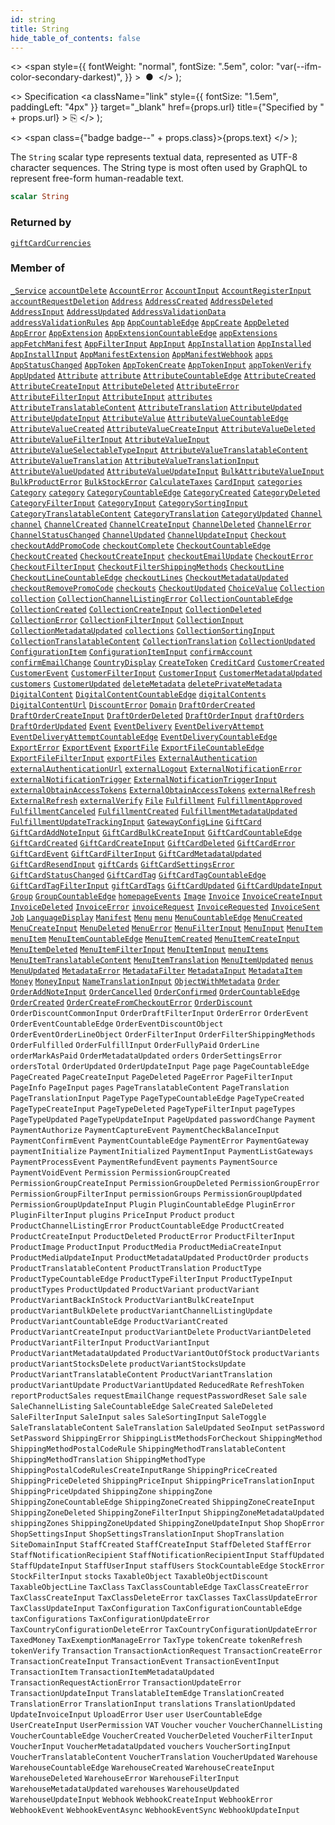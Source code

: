 ```yaml
---
id: string
title: String
hide_table_of_contents: false
---
```


  <>
    <span
      style={{
        fontWeight: "normal",
        fontSize: ".5em",
        color: "var(--ifm-color-secondary-darkest)",
      }}
    >
      &nbsp;●&nbsp;
    </span>
  </>
);

  <>
    Specification
    <a
      className="link"
      style={{ fontSize: "1.5em", paddingLeft: "4px" }}
      target="\_blank"
      href={props.url}
      title={"Specified by " + props.url}
    >
      ⎘
    </a>
  </>
);

  <>
    <span class={"badge badge--" + props.class}>{props.text}</span>
  </>
);

The `String` scalar type represents textual data, represented as UTF-8 character sequences. The String type is most often used by GraphQL to represent free-form human-readable text.

```graphql
scalar String
```

### Returned by

[`giftCardCurrencies`](../../../developer/api-reference/queries/gift-card-currencies) <Badge class="secondary" text="query"/>

### Member of

[`_Service`](../../../developer/api-reference/objects/service) <Badge class="secondary" text="object"/><Bullet />[`accountDelete`](../../../developer/api-reference/mutations/account-delete) <Badge class="secondary" text="mutation"/><Bullet />[`AccountError`](../../../developer/api-reference/objects/account-error) <Badge class="secondary" text="object"/><Bullet />[`AccountInput`](../../../developer/api-reference/inputs/account-input) <Badge class="secondary" text="input"/><Bullet />[`AccountRegisterInput`](../../../developer/api-reference/inputs/account-register-input) <Badge class="secondary" text="input"/><Bullet />[`accountRequestDeletion`](../../../developer/api-reference/mutations/account-request-deletion) <Badge class="secondary" text="mutation"/><Bullet />[`Address`](../../../developer/api-reference/objects/address) <Badge class="secondary" text="object"/><Bullet />[`AddressCreated`](../../../developer/api-reference/objects/address-created) <Badge class="secondary" text="object"/><Bullet />[`AddressDeleted`](../../../developer/api-reference/objects/address-deleted) <Badge class="secondary" text="object"/><Bullet />[`AddressInput`](../../../developer/api-reference/inputs/address-input) <Badge class="secondary" text="input"/><Bullet />[`AddressUpdated`](../../../developer/api-reference/objects/address-updated) <Badge class="secondary" text="object"/><Bullet />[`AddressValidationData`](../../../developer/api-reference/objects/address-validation-data) <Badge class="secondary" text="object"/><Bullet />[`addressValidationRules`](../../../developer/api-reference/queries/address-validation-rules) <Badge class="secondary" text="query"/><Bullet />[`App`](../../../developer/api-reference/objects/app) <Badge class="secondary" text="object"/><Bullet />[`AppCountableEdge`](../../../developer/api-reference/objects/app-countable-edge) <Badge class="secondary" text="object"/><Bullet />[`AppCreate`](../../../developer/api-reference/objects/app-create) <Badge class="secondary" text="object"/><Bullet />[`AppDeleted`](../../../developer/api-reference/objects/app-deleted) <Badge class="secondary" text="object"/><Bullet />[`AppError`](../../../developer/api-reference/objects/app-error) <Badge class="secondary" text="object"/><Bullet />[`AppExtension`](../../../developer/api-reference/objects/app-extension) <Badge class="secondary" text="object"/><Bullet />[`AppExtensionCountableEdge`](../../../developer/api-reference/objects/app-extension-countable-edge) <Badge class="secondary" text="object"/><Bullet />[`appExtensions`](../../../developer/api-reference/queries/app-extensions) <Badge class="secondary" text="query"/><Bullet />[`appFetchManifest`](../../../developer/api-reference/mutations/app-fetch-manifest) <Badge class="secondary" text="mutation"/><Bullet />[`AppFilterInput`](../../../developer/api-reference/inputs/app-filter-input) <Badge class="secondary" text="input"/><Bullet />[`AppInput`](../../../developer/api-reference/inputs/app-input) <Badge class="secondary" text="input"/><Bullet />[`AppInstallation`](../../../developer/api-reference/objects/app-installation) <Badge class="secondary" text="object"/><Bullet />[`AppInstalled`](../../../developer/api-reference/objects/app-installed) <Badge class="secondary" text="object"/><Bullet />[`AppInstallInput`](../../../developer/api-reference/inputs/app-install-input) <Badge class="secondary" text="input"/><Bullet />[`AppManifestExtension`](../../../developer/api-reference/objects/app-manifest-extension) <Badge class="secondary" text="object"/><Bullet />[`AppManifestWebhook`](../../../developer/api-reference/objects/app-manifest-webhook) <Badge class="secondary" text="object"/><Bullet />[`apps`](../../../developer/api-reference/queries/apps) <Badge class="secondary" text="query"/><Bullet />[`AppStatusChanged`](../../../developer/api-reference/objects/app-status-changed) <Badge class="secondary" text="object"/><Bullet />[`AppToken`](../../../developer/api-reference/objects/app-token) <Badge class="secondary" text="object"/><Bullet />[`AppTokenCreate`](../../../developer/api-reference/objects/app-token-create) <Badge class="secondary" text="object"/><Bullet />[`AppTokenInput`](../../../developer/api-reference/inputs/app-token-input) <Badge class="secondary" text="input"/><Bullet />[`appTokenVerify`](../../../developer/api-reference/mutations/app-token-verify) <Badge class="secondary" text="mutation"/><Bullet />[`AppUpdated`](../../../developer/api-reference/objects/app-updated) <Badge class="secondary" text="object"/><Bullet />[`Attribute`](../../../developer/api-reference/objects/attribute) <Badge class="secondary" text="object"/><Bullet />[`attribute`](../../../developer/api-reference/queries/attribute) <Badge class="secondary" text="query"/><Bullet />[`AttributeCountableEdge`](../../../developer/api-reference/objects/attribute-countable-edge) <Badge class="secondary" text="object"/><Bullet />[`AttributeCreated`](../../../developer/api-reference/objects/attribute-created) <Badge class="secondary" text="object"/><Bullet />[`AttributeCreateInput`](../../../developer/api-reference/inputs/attribute-create-input) <Badge class="secondary" text="input"/><Bullet />[`AttributeDeleted`](../../../developer/api-reference/objects/attribute-deleted) <Badge class="secondary" text="object"/><Bullet />[`AttributeError`](../../../developer/api-reference/objects/attribute-error) <Badge class="secondary" text="object"/><Bullet />[`AttributeFilterInput`](../../../developer/api-reference/inputs/attribute-filter-input) <Badge class="secondary" text="input"/><Bullet />[`AttributeInput`](../../../developer/api-reference/inputs/attribute-input) <Badge class="secondary" text="input"/><Bullet />[`attributes`](../../../developer/api-reference/queries/attributes) <Badge class="secondary" text="query"/><Bullet />[`AttributeTranslatableContent`](../../../developer/api-reference/objects/attribute-translatable-content) <Badge class="secondary" text="object"/><Bullet />[`AttributeTranslation`](../../../developer/api-reference/objects/attribute-translation) <Badge class="secondary" text="object"/><Bullet />[`AttributeUpdated`](../../../developer/api-reference/objects/attribute-updated) <Badge class="secondary" text="object"/><Bullet />[`AttributeUpdateInput`](../../../developer/api-reference/inputs/attribute-update-input) <Badge class="secondary" text="input"/><Bullet />[`AttributeValue`](../../../developer/api-reference/objects/attribute-value) <Badge class="secondary" text="object"/><Bullet />[`AttributeValueCountableEdge`](../../../developer/api-reference/objects/attribute-value-countable-edge) <Badge class="secondary" text="object"/><Bullet />[`AttributeValueCreated`](../../../developer/api-reference/objects/attribute-value-created) <Badge class="secondary" text="object"/><Bullet />[`AttributeValueCreateInput`](../../../developer/api-reference/inputs/attribute-value-create-input) <Badge class="secondary" text="input"/><Bullet />[`AttributeValueDeleted`](../../../developer/api-reference/objects/attribute-value-deleted) <Badge class="secondary" text="object"/><Bullet />[`AttributeValueFilterInput`](../../../developer/api-reference/inputs/attribute-value-filter-input) <Badge class="secondary" text="input"/><Bullet />[`AttributeValueInput`](../../../developer/api-reference/inputs/attribute-value-input) <Badge class="secondary" text="input"/><Bullet />[`AttributeValueSelectableTypeInput`](../../../developer/api-reference/inputs/attribute-value-selectable-type-input) <Badge class="secondary" text="input"/><Bullet />[`AttributeValueTranslatableContent`](../../../developer/api-reference/objects/attribute-value-translatable-content) <Badge class="secondary" text="object"/><Bullet />[`AttributeValueTranslation`](../../../developer/api-reference/objects/attribute-value-translation) <Badge class="secondary" text="object"/><Bullet />[`AttributeValueTranslationInput`](../../../developer/api-reference/inputs/attribute-value-translation-input) <Badge class="secondary" text="input"/><Bullet />[`AttributeValueUpdated`](../../../developer/api-reference/objects/attribute-value-updated) <Badge class="secondary" text="object"/><Bullet />[`AttributeValueUpdateInput`](../../../developer/api-reference/inputs/attribute-value-update-input) <Badge class="secondary" text="input"/><Bullet />[`BulkAttributeValueInput`](../../../developer/api-reference/inputs/bulk-attribute-value-input) <Badge class="secondary" text="input"/><Bullet />[`BulkProductError`](../../../developer/api-reference/objects/bulk-product-error) <Badge class="secondary" text="object"/><Bullet />[`BulkStockError`](../../../developer/api-reference/objects/bulk-stock-error) <Badge class="secondary" text="object"/><Bullet />[`CalculateTaxes`](../../../developer/api-reference/objects/calculate-taxes) <Badge class="secondary" text="object"/><Bullet />[`CardInput`](../../../developer/api-reference/inputs/card-input) <Badge class="secondary" text="input"/><Bullet />[`categories`](../../../developer/api-reference/queries/categories) <Badge class="secondary" text="query"/><Bullet />[`Category`](../../../developer/api-reference/objects/category) <Badge class="secondary" text="object"/><Bullet />[`category`](../../../developer/api-reference/queries/category) <Badge class="secondary" text="query"/><Bullet />[`CategoryCountableEdge`](../../../developer/api-reference/objects/category-countable-edge) <Badge class="secondary" text="object"/><Bullet />[`CategoryCreated`](../../../developer/api-reference/objects/category-created) <Badge class="secondary" text="object"/><Bullet />[`CategoryDeleted`](../../../developer/api-reference/objects/category-deleted) <Badge class="secondary" text="object"/><Bullet />[`CategoryFilterInput`](../../../developer/api-reference/inputs/category-filter-input) <Badge class="secondary" text="input"/><Bullet />[`CategoryInput`](../../../developer/api-reference/inputs/category-input) <Badge class="secondary" text="input"/><Bullet />[`CategorySortingInput`](../../../developer/api-reference/inputs/category-sorting-input) <Badge class="secondary" text="input"/><Bullet />[`CategoryTranslatableContent`](../../../developer/api-reference/objects/category-translatable-content) <Badge class="secondary" text="object"/><Bullet />[`CategoryTranslation`](../../../developer/api-reference/objects/category-translation) <Badge class="secondary" text="object"/><Bullet />[`CategoryUpdated`](../../../developer/api-reference/objects/category-updated) <Badge class="secondary" text="object"/><Bullet />[`Channel`](../../../developer/api-reference/objects/channel) <Badge class="secondary" text="object"/><Bullet />[`channel`](../../../developer/api-reference/queries/channel) <Badge class="secondary" text="query"/><Bullet />[`ChannelCreated`](../../../developer/api-reference/objects/channel-created) <Badge class="secondary" text="object"/><Bullet />[`ChannelCreateInput`](../../../developer/api-reference/inputs/channel-create-input) <Badge class="secondary" text="input"/><Bullet />[`ChannelDeleted`](../../../developer/api-reference/objects/channel-deleted) <Badge class="secondary" text="object"/><Bullet />[`ChannelError`](../../../developer/api-reference/objects/channel-error) <Badge class="secondary" text="object"/><Bullet />[`ChannelStatusChanged`](../../../developer/api-reference/objects/channel-status-changed) <Badge class="secondary" text="object"/><Bullet />[`ChannelUpdated`](../../../developer/api-reference/objects/channel-updated) <Badge class="secondary" text="object"/><Bullet />[`ChannelUpdateInput`](../../../developer/api-reference/inputs/channel-update-input) <Badge class="secondary" text="input"/><Bullet />[`Checkout`](../../../developer/api-reference/objects/checkout) <Badge class="secondary" text="object"/><Bullet />[`checkoutAddPromoCode`](../../../developer/api-reference/mutations/checkout-add-promo-code) <Badge class="secondary" text="mutation"/><Bullet />[`checkoutComplete`](../../../developer/api-reference/mutations/checkout-complete) <Badge class="secondary" text="mutation"/><Bullet />[`CheckoutCountableEdge`](../../../developer/api-reference/objects/checkout-countable-edge) <Badge class="secondary" text="object"/><Bullet />[`CheckoutCreated`](../../../developer/api-reference/objects/checkout-created) <Badge class="secondary" text="object"/><Bullet />[`CheckoutCreateInput`](../../../developer/api-reference/inputs/checkout-create-input) <Badge class="secondary" text="input"/><Bullet />[`checkoutEmailUpdate`](../../../developer/api-reference/mutations/checkout-email-update) <Badge class="secondary" text="mutation"/><Bullet />[`CheckoutError`](../../../developer/api-reference/objects/checkout-error) <Badge class="secondary" text="object"/><Bullet />[`CheckoutFilterInput`](../../../developer/api-reference/inputs/checkout-filter-input) <Badge class="secondary" text="input"/><Bullet />[`CheckoutFilterShippingMethods`](../../../developer/api-reference/objects/checkout-filter-shipping-methods) <Badge class="secondary" text="object"/><Bullet />[`CheckoutLine`](../../../developer/api-reference/objects/checkout-line) <Badge class="secondary" text="object"/><Bullet />[`CheckoutLineCountableEdge`](../../../developer/api-reference/objects/checkout-line-countable-edge) <Badge class="secondary" text="object"/><Bullet />[`checkoutLines`](../../../developer/api-reference/queries/checkout-lines) <Badge class="secondary" text="query"/><Bullet />[`CheckoutMetadataUpdated`](../../../developer/api-reference/objects/checkout-metadata-updated) <Badge class="secondary" text="object"/><Bullet />[`checkoutRemovePromoCode`](../../../developer/api-reference/mutations/checkout-remove-promo-code) <Badge class="secondary" text="mutation"/><Bullet />[`checkouts`](../../../developer/api-reference/queries/checkouts) <Badge class="secondary" text="query"/><Bullet />[`CheckoutUpdated`](../../../developer/api-reference/objects/checkout-updated) <Badge class="secondary" text="object"/><Bullet />[`ChoiceValue`](../../../developer/api-reference/objects/choice-value) <Badge class="secondary" text="object"/><Bullet />[`Collection`](../../../developer/api-reference/objects/collection) <Badge class="secondary" text="object"/><Bullet />[`collection`](../../../developer/api-reference/queries/collection) <Badge class="secondary" text="query"/><Bullet />[`CollectionChannelListingError`](../../../developer/api-reference/objects/collection-channel-listing-error) <Badge class="secondary" text="object"/><Bullet />[`CollectionCountableEdge`](../../../developer/api-reference/objects/collection-countable-edge) <Badge class="secondary" text="object"/><Bullet />[`CollectionCreated`](../../../developer/api-reference/objects/collection-created) <Badge class="secondary" text="object"/><Bullet />[`CollectionCreateInput`](../../../developer/api-reference/inputs/collection-create-input) <Badge class="secondary" text="input"/><Bullet />[`CollectionDeleted`](../../../developer/api-reference/objects/collection-deleted) <Badge class="secondary" text="object"/><Bullet />[`CollectionError`](../../../developer/api-reference/objects/collection-error) <Badge class="secondary" text="object"/><Bullet />[`CollectionFilterInput`](../../../developer/api-reference/inputs/collection-filter-input) <Badge class="secondary" text="input"/><Bullet />[`CollectionInput`](../../../developer/api-reference/inputs/collection-input) <Badge class="secondary" text="input"/><Bullet />[`CollectionMetadataUpdated`](../../../developer/api-reference/objects/collection-metadata-updated) <Badge class="secondary" text="object"/><Bullet />[`collections`](../../../developer/api-reference/queries/collections) <Badge class="secondary" text="query"/><Bullet />[`CollectionSortingInput`](../../../developer/api-reference/inputs/collection-sorting-input) <Badge class="secondary" text="input"/><Bullet />[`CollectionTranslatableContent`](../../../developer/api-reference/objects/collection-translatable-content) <Badge class="secondary" text="object"/><Bullet />[`CollectionTranslation`](../../../developer/api-reference/objects/collection-translation) <Badge class="secondary" text="object"/><Bullet />[`CollectionUpdated`](../../../developer/api-reference/objects/collection-updated) <Badge class="secondary" text="object"/><Bullet />[`ConfigurationItem`](../../../developer/api-reference/objects/configuration-item) <Badge class="secondary" text="object"/><Bullet />[`ConfigurationItemInput`](../../../developer/api-reference/inputs/configuration-item-input) <Badge class="secondary" text="input"/><Bullet />[`confirmAccount`](../../../developer/api-reference/mutations/confirm-account) <Badge class="secondary" text="mutation"/><Bullet />[`confirmEmailChange`](../../../developer/api-reference/mutations/confirm-email-change) <Badge class="secondary" text="mutation"/><Bullet />[`CountryDisplay`](../../../developer/api-reference/objects/country-display) <Badge class="secondary" text="object"/><Bullet />[`CreateToken`](../../../developer/api-reference/objects/create-token) <Badge class="secondary" text="object"/><Bullet />[`CreditCard`](../../../developer/api-reference/objects/credit-card) <Badge class="secondary" text="object"/><Bullet />[`CustomerCreated`](../../../developer/api-reference/objects/customer-created) <Badge class="secondary" text="object"/><Bullet />[`CustomerEvent`](../../../developer/api-reference/objects/customer-event) <Badge class="secondary" text="object"/><Bullet />[`CustomerFilterInput`](../../../developer/api-reference/inputs/customer-filter-input) <Badge class="secondary" text="input"/><Bullet />[`CustomerInput`](../../../developer/api-reference/inputs/customer-input) <Badge class="secondary" text="input"/><Bullet />[`CustomerMetadataUpdated`](../../../developer/api-reference/objects/customer-metadata-updated) <Badge class="secondary" text="object"/><Bullet />[`customers`](../../../developer/api-reference/queries/customers) <Badge class="secondary" text="query"/><Bullet />[`CustomerUpdated`](../../../developer/api-reference/objects/customer-updated) <Badge class="secondary" text="object"/><Bullet />[`deleteMetadata`](../../../developer/api-reference/mutations/delete-metadata) <Badge class="secondary" text="mutation"/><Bullet />[`deletePrivateMetadata`](../../../developer/api-reference/mutations/delete-private-metadata) <Badge class="secondary" text="mutation"/><Bullet />[`DigitalContent`](../../../developer/api-reference/objects/digital-content) <Badge class="secondary" text="object"/><Bullet />[`DigitalContentCountableEdge`](../../../developer/api-reference/objects/digital-content-countable-edge) <Badge class="secondary" text="object"/><Bullet />[`digitalContents`](../../../developer/api-reference/queries/digital-contents) <Badge class="secondary" text="query"/><Bullet />[`DigitalContentUrl`](../../../developer/api-reference/objects/digital-content-url) <Badge class="secondary" text="object"/><Bullet />[`DiscountError`](../../../developer/api-reference/objects/discount-error) <Badge class="secondary" text="object"/><Bullet />[`Domain`](../../../developer/api-reference/objects/domain) <Badge class="secondary" text="object"/><Bullet />[`DraftOrderCreated`](../../../developer/api-reference/objects/draft-order-created) <Badge class="secondary" text="object"/><Bullet />[`DraftOrderCreateInput`](../../../developer/api-reference/inputs/draft-order-create-input) <Badge class="secondary" text="input"/><Bullet />[`DraftOrderDeleted`](../../../developer/api-reference/objects/draft-order-deleted) <Badge class="secondary" text="object"/><Bullet />[`DraftOrderInput`](../../../developer/api-reference/inputs/draft-order-input) <Badge class="secondary" text="input"/><Bullet />[`draftOrders`](../../../developer/api-reference/queries/draft-orders) <Badge class="secondary" text="query"/><Bullet />[`DraftOrderUpdated`](../../../developer/api-reference/objects/draft-order-updated) <Badge class="secondary" text="object"/><Bullet />[`Event`](../../../developer/api-reference/interfaces/event) <Badge class="secondary" text="interface"/><Bullet />[`EventDelivery`](../../../developer/api-reference/objects/event-delivery) <Badge class="secondary" text="object"/><Bullet />[`EventDeliveryAttempt`](../../../developer/api-reference/objects/event-delivery-attempt) <Badge class="secondary" text="object"/><Bullet />[`EventDeliveryAttemptCountableEdge`](../../../developer/api-reference/objects/event-delivery-attempt-countable-edge) <Badge class="secondary" text="object"/><Bullet />[`EventDeliveryCountableEdge`](../../../developer/api-reference/objects/event-delivery-countable-edge) <Badge class="secondary" text="object"/><Bullet />[`ExportError`](../../../developer/api-reference/objects/export-error) <Badge class="secondary" text="object"/><Bullet />[`ExportEvent`](../../../developer/api-reference/objects/export-event) <Badge class="secondary" text="object"/><Bullet />[`ExportFile`](../../../developer/api-reference/objects/export-file) <Badge class="secondary" text="object"/><Bullet />[`ExportFileCountableEdge`](../../../developer/api-reference/objects/export-file-countable-edge) <Badge class="secondary" text="object"/><Bullet />[`ExportFileFilterInput`](../../../developer/api-reference/inputs/export-file-filter-input) <Badge class="secondary" text="input"/><Bullet />[`exportFiles`](../../../developer/api-reference/queries/export-files) <Badge class="secondary" text="query"/><Bullet />[`ExternalAuthentication`](../../../developer/api-reference/objects/external-authentication) <Badge class="secondary" text="object"/><Bullet />[`externalAuthenticationUrl`](../../../developer/api-reference/mutations/external-authentication-url) <Badge class="secondary" text="mutation"/><Bullet />[`externalLogout`](../../../developer/api-reference/mutations/external-logout) <Badge class="secondary" text="mutation"/><Bullet />[`ExternalNotificationError`](../../../developer/api-reference/objects/external-notification-error) <Badge class="secondary" text="object"/><Bullet />[`externalNotificationTrigger`](../../../developer/api-reference/mutations/external-notification-trigger) <Badge class="secondary" text="mutation"/><Bullet />[`ExternalNotificationTriggerInput`](../../../developer/api-reference/inputs/external-notification-trigger-input) <Badge class="secondary" text="input"/><Bullet />[`externalObtainAccessTokens`](../../../developer/api-reference/mutations/external-obtain-access-tokens) <Badge class="secondary" text="mutation"/><Bullet />[`ExternalObtainAccessTokens`](../../../developer/api-reference/objects/external-obtain-access-tokens) <Badge class="secondary" text="object"/><Bullet />[`externalRefresh`](../../../developer/api-reference/mutations/external-refresh) <Badge class="secondary" text="mutation"/><Bullet />[`ExternalRefresh`](../../../developer/api-reference/objects/external-refresh) <Badge class="secondary" text="object"/><Bullet />[`externalVerify`](../../../developer/api-reference/mutations/external-verify) <Badge class="secondary" text="mutation"/><Bullet />[`File`](../../../developer/api-reference/objects/file) <Badge class="secondary" text="object"/><Bullet />[`Fulfillment`](../../../developer/api-reference/objects/fulfillment) <Badge class="secondary" text="object"/><Bullet />[`FulfillmentApproved`](../../../developer/api-reference/objects/fulfillment-approved) <Badge class="secondary" text="object"/><Bullet />[`FulfillmentCanceled`](../../../developer/api-reference/objects/fulfillment-canceled) <Badge class="secondary" text="object"/><Bullet />[`FulfillmentCreated`](../../../developer/api-reference/objects/fulfillment-created) <Badge class="secondary" text="object"/><Bullet />[`FulfillmentMetadataUpdated`](../../../developer/api-reference/objects/fulfillment-metadata-updated) <Badge class="secondary" text="object"/><Bullet />[`FulfillmentUpdateTrackingInput`](../../../developer/api-reference/inputs/fulfillment-update-tracking-input) <Badge class="secondary" text="input"/><Bullet />[`GatewayConfigLine`](../../../developer/api-reference/objects/gateway-config-line) <Badge class="secondary" text="object"/><Bullet />[`GiftCard`](../../../developer/api-reference/objects/gift-card) <Badge class="secondary" text="object"/><Bullet />[`GiftCardAddNoteInput`](../../../developer/api-reference/inputs/gift-card-add-note-input) <Badge class="secondary" text="input"/><Bullet />[`GiftCardBulkCreateInput`](../../../developer/api-reference/inputs/gift-card-bulk-create-input) <Badge class="secondary" text="input"/><Bullet />[`GiftCardCountableEdge`](../../../developer/api-reference/objects/gift-card-countable-edge) <Badge class="secondary" text="object"/><Bullet />[`GiftCardCreated`](../../../developer/api-reference/objects/gift-card-created) <Badge class="secondary" text="object"/><Bullet />[`GiftCardCreateInput`](../../../developer/api-reference/inputs/gift-card-create-input) <Badge class="secondary" text="input"/><Bullet />[`GiftCardDeleted`](../../../developer/api-reference/objects/gift-card-deleted) <Badge class="secondary" text="object"/><Bullet />[`GiftCardError`](../../../developer/api-reference/objects/gift-card-error) <Badge class="secondary" text="object"/><Bullet />[`GiftCardEvent`](../../../developer/api-reference/objects/gift-card-event) <Badge class="secondary" text="object"/><Bullet />[`GiftCardFilterInput`](../../../developer/api-reference/inputs/gift-card-filter-input) <Badge class="secondary" text="input"/><Bullet />[`GiftCardMetadataUpdated`](../../../developer/api-reference/objects/gift-card-metadata-updated) <Badge class="secondary" text="object"/><Bullet />[`GiftCardResendInput`](../../../developer/api-reference/inputs/gift-card-resend-input) <Badge class="secondary" text="input"/><Bullet />[`giftCards`](../../../developer/api-reference/queries/gift-cards) <Badge class="secondary" text="query"/><Bullet />[`GiftCardSettingsError`](../../../developer/api-reference/objects/gift-card-settings-error) <Badge class="secondary" text="object"/><Bullet />[`GiftCardStatusChanged`](../../../developer/api-reference/objects/gift-card-status-changed) <Badge class="secondary" text="object"/><Bullet />[`GiftCardTag`](../../../developer/api-reference/objects/gift-card-tag) <Badge class="secondary" text="object"/><Bullet />[`GiftCardTagCountableEdge`](../../../developer/api-reference/objects/gift-card-tag-countable-edge) <Badge class="secondary" text="object"/><Bullet />[`GiftCardTagFilterInput`](../../../developer/api-reference/inputs/gift-card-tag-filter-input) <Badge class="secondary" text="input"/><Bullet />[`giftCardTags`](../../../developer/api-reference/queries/gift-card-tags) <Badge class="secondary" text="query"/><Bullet />[`GiftCardUpdated`](../../../developer/api-reference/objects/gift-card-updated) <Badge class="secondary" text="object"/><Bullet />[`GiftCardUpdateInput`](../../../developer/api-reference/inputs/gift-card-update-input) <Badge class="secondary" text="input"/><Bullet />[`Group`](../../../developer/api-reference/objects/group) <Badge class="secondary" text="object"/><Bullet />[`GroupCountableEdge`](../../../developer/api-reference/objects/group-countable-edge) <Badge class="secondary" text="object"/><Bullet />[`homepageEvents`](../../../developer/api-reference/queries/homepage-events) <Badge class="secondary" text="query"/><Bullet />[`Image`](../../../developer/api-reference/objects/image) <Badge class="secondary" text="object"/><Bullet />[`Invoice`](../../../developer/api-reference/objects/invoice) <Badge class="secondary" text="object"/><Bullet />[`InvoiceCreateInput`](../../../developer/api-reference/inputs/invoice-create-input) <Badge class="secondary" text="input"/><Bullet />[`InvoiceDeleted`](../../../developer/api-reference/objects/invoice-deleted) <Badge class="secondary" text="object"/><Bullet />[`InvoiceError`](../../../developer/api-reference/objects/invoice-error) <Badge class="secondary" text="object"/><Bullet />[`invoiceRequest`](../../../developer/api-reference/mutations/invoice-request) <Badge class="secondary" text="mutation"/><Bullet />[`InvoiceRequested`](../../../developer/api-reference/objects/invoice-requested) <Badge class="secondary" text="object"/><Bullet />[`InvoiceSent`](../../../developer/api-reference/objects/invoice-sent) <Badge class="secondary" text="object"/><Bullet />[`Job`](../../../developer/api-reference/interfaces/job) <Badge class="secondary" text="interface"/><Bullet />[`LanguageDisplay`](../../../developer/api-reference/objects/language-display) <Badge class="secondary" text="object"/><Bullet />[`Manifest`](../../../developer/api-reference/objects/manifest) <Badge class="secondary" text="object"/><Bullet />[`Menu`](../../../developer/api-reference/objects/menu) <Badge class="secondary" text="object"/><Bullet />[`menu`](../../../developer/api-reference/queries/menu) <Badge class="secondary" text="query"/><Bullet />[`MenuCountableEdge`](../../../developer/api-reference/objects/menu-countable-edge) <Badge class="secondary" text="object"/><Bullet />[`MenuCreated`](../../../developer/api-reference/objects/menu-created) <Badge class="secondary" text="object"/><Bullet />[`MenuCreateInput`](../../../developer/api-reference/inputs/menu-create-input) <Badge class="secondary" text="input"/><Bullet />[`MenuDeleted`](../../../developer/api-reference/objects/menu-deleted) <Badge class="secondary" text="object"/><Bullet />[`MenuError`](../../../developer/api-reference/objects/menu-error) <Badge class="secondary" text="object"/><Bullet />[`MenuFilterInput`](../../../developer/api-reference/inputs/menu-filter-input) <Badge class="secondary" text="input"/><Bullet />[`MenuInput`](../../../developer/api-reference/inputs/menu-input) <Badge class="secondary" text="input"/><Bullet />[`MenuItem`](../../../developer/api-reference/objects/menu-item) <Badge class="secondary" text="object"/><Bullet />[`menuItem`](../../../developer/api-reference/queries/menu-item) <Badge class="secondary" text="query"/><Bullet />[`MenuItemCountableEdge`](../../../developer/api-reference/objects/menu-item-countable-edge) <Badge class="secondary" text="object"/><Bullet />[`MenuItemCreated`](../../../developer/api-reference/objects/menu-item-created) <Badge class="secondary" text="object"/><Bullet />[`MenuItemCreateInput`](../../../developer/api-reference/inputs/menu-item-create-input) <Badge class="secondary" text="input"/><Bullet />[`MenuItemDeleted`](../../../developer/api-reference/objects/menu-item-deleted) <Badge class="secondary" text="object"/><Bullet />[`MenuItemFilterInput`](../../../developer/api-reference/inputs/menu-item-filter-input) <Badge class="secondary" text="input"/><Bullet />[`MenuItemInput`](../../../developer/api-reference/inputs/menu-item-input) <Badge class="secondary" text="input"/><Bullet />[`menuItems`](../../../developer/api-reference/queries/menu-items) <Badge class="secondary" text="query"/><Bullet />[`MenuItemTranslatableContent`](../../../developer/api-reference/objects/menu-item-translatable-content) <Badge class="secondary" text="object"/><Bullet />[`MenuItemTranslation`](../../../developer/api-reference/objects/menu-item-translation) <Badge class="secondary" text="object"/><Bullet />[`MenuItemUpdated`](../../../developer/api-reference/objects/menu-item-updated) <Badge class="secondary" text="object"/><Bullet />[`menus`](../../../developer/api-reference/queries/menus) <Badge class="secondary" text="query"/><Bullet />[`MenuUpdated`](../../../developer/api-reference/objects/menu-updated) <Badge class="secondary" text="object"/><Bullet />[`MetadataError`](../../../developer/api-reference/objects/metadata-error) <Badge class="secondary" text="object"/><Bullet />[`MetadataFilter`](../../../developer/api-reference/inputs/metadata-filter) <Badge class="secondary" text="input"/><Bullet />[`MetadataInput`](../../../developer/api-reference/inputs/metadata-input) <Badge class="secondary" text="input"/><Bullet />[`MetadataItem`](../../../developer/api-reference/objects/metadata-item) <Badge class="secondary" text="object"/><Bullet />[`Money`](../../../developer/api-reference/objects/money) <Badge class="secondary" text="object"/><Bullet />[`MoneyInput`](../../../developer/api-reference/inputs/money-input) <Badge class="secondary" text="input"/><Bullet />[`NameTranslationInput`](../../../developer/api-reference/inputs/name-translation-input) <Badge class="secondary" text="input"/><Bullet />[`ObjectWithMetadata`](../../../developer/api-reference/interfaces/object-with-metadata) <Badge class="secondary" text="interface"/><Bullet />[`Order`](../../../developer/api-reference/objects/order) <Badge class="secondary" text="object"/><Bullet />[`OrderAddNoteInput`](../../../developer/api-reference/inputs/order-add-note-input) <Badge class="secondary" text="input"/><Bullet />[`OrderCancelled`](../../../developer/api-reference/objects/order-cancelled) <Badge class="secondary" text="object"/><Bullet />[`OrderConfirmed`](../../../developer/api-reference/objects/order-confirmed) <Badge class="secondary" text="object"/><Bullet />[`OrderCountableEdge`](../../../developer/api-reference/objects/order-countable-edge) <Badge class="secondary" text="object"/><Bullet />[`OrderCreated`](../../../developer/api-reference/objects/order-created) <Badge class="secondary" text="object"/><Bullet />[`OrderCreateFromCheckoutError`](../../../developer/api-reference/objects/order-create-from-checkout-error) <Badge class="secondary" text="object"/><Bullet />[`OrderDiscount`](../../../developer/api-reference/objects/order-discount) <Badge class="secondary" text="object"/><Bullet />[`OrderDiscountCommonInput`](../../../developer/api-reference/inputs/order-discount-common-input) <Badge class="secondary" text="input"/><Bullet />[`OrderDraftFilterInput`](../../../developer/api-reference/inputs/order-draft-filter-input) <Badge class="secondary" text="input"/><Bullet />[`OrderError`](../../../developer/api-reference/objects/order-error) <Badge class="secondary" text="object"/><Bullet />[`OrderEvent`](../../../developer/api-reference/objects/order-event) <Badge class="secondary" text="object"/><Bullet />[`OrderEventCountableEdge`](../../../developer/api-reference/objects/order-event-countable-edge) <Badge class="secondary" text="object"/><Bullet />[`OrderEventDiscountObject`](../../../developer/api-reference/objects/order-event-discount-object) <Badge class="secondary" text="object"/><Bullet />[`OrderEventOrderLineObject`](../../../developer/api-reference/objects/order-event-order-line-object) <Badge class="secondary" text="object"/><Bullet />[`OrderFilterInput`](../../../developer/api-reference/inputs/order-filter-input) <Badge class="secondary" text="input"/><Bullet />[`OrderFilterShippingMethods`](../../../developer/api-reference/objects/order-filter-shipping-methods) <Badge class="secondary" text="object"/><Bullet />[`OrderFulfilled`](../../../developer/api-reference/objects/order-fulfilled) <Badge class="secondary" text="object"/><Bullet />[`OrderFulfillInput`](../../../developer/api-reference/inputs/order-fulfill-input) <Badge class="secondary" text="input"/><Bullet />[`OrderFullyPaid`](../../../developer/api-reference/objects/order-fully-paid) <Badge class="secondary" text="object"/><Bullet />[`OrderLine`](../../../developer/api-reference/objects/order-line) <Badge class="secondary" text="object"/><Bullet />[`orderMarkAsPaid`](../../../developer/api-reference/mutations/order-mark-as-paid) <Badge class="secondary" text="mutation"/><Bullet />[`OrderMetadataUpdated`](../../../developer/api-reference/objects/order-metadata-updated) <Badge class="secondary" text="object"/><Bullet />[`orders`](../../../developer/api-reference/queries/orders) <Badge class="secondary" text="query"/><Bullet />[`OrderSettingsError`](../../../developer/api-reference/objects/order-settings-error) <Badge class="secondary" text="object"/><Bullet />[`ordersTotal`](../../../developer/api-reference/queries/orders-total) <Badge class="secondary" text="query"/><Bullet />[`OrderUpdated`](../../../developer/api-reference/objects/order-updated) <Badge class="secondary" text="object"/><Bullet />[`OrderUpdateInput`](../../../developer/api-reference/inputs/order-update-input) <Badge class="secondary" text="input"/><Bullet />[`Page`](../../../developer/api-reference/objects/page) <Badge class="secondary" text="object"/><Bullet />[`page`](../../../developer/api-reference/queries/page) <Badge class="secondary" text="query"/><Bullet />[`PageCountableEdge`](../../../developer/api-reference/objects/page-countable-edge) <Badge class="secondary" text="object"/><Bullet />[`PageCreated`](../../../developer/api-reference/objects/page-created) <Badge class="secondary" text="object"/><Bullet />[`PageCreateInput`](../../../developer/api-reference/inputs/page-create-input) <Badge class="secondary" text="input"/><Bullet />[`PageDeleted`](../../../developer/api-reference/objects/page-deleted) <Badge class="secondary" text="object"/><Bullet />[`PageError`](../../../developer/api-reference/objects/page-error) <Badge class="secondary" text="object"/><Bullet />[`PageFilterInput`](../../../developer/api-reference/inputs/page-filter-input) <Badge class="secondary" text="input"/><Bullet />[`PageInfo`](../../../developer/api-reference/objects/page-info) <Badge class="secondary" text="object"/><Bullet />[`PageInput`](../../../developer/api-reference/inputs/page-input) <Badge class="secondary" text="input"/><Bullet />[`pages`](../../../developer/api-reference/queries/pages) <Badge class="secondary" text="query"/><Bullet />[`PageTranslatableContent`](../../../developer/api-reference/objects/page-translatable-content) <Badge class="secondary" text="object"/><Bullet />[`PageTranslation`](../../../developer/api-reference/objects/page-translation) <Badge class="secondary" text="object"/><Bullet />[`PageTranslationInput`](../../../developer/api-reference/inputs/page-translation-input) <Badge class="secondary" text="input"/><Bullet />[`PageType`](../../../developer/api-reference/objects/page-type) <Badge class="secondary" text="object"/><Bullet />[`PageTypeCountableEdge`](../../../developer/api-reference/objects/page-type-countable-edge) <Badge class="secondary" text="object"/><Bullet />[`PageTypeCreated`](../../../developer/api-reference/objects/page-type-created) <Badge class="secondary" text="object"/><Bullet />[`PageTypeCreateInput`](../../../developer/api-reference/inputs/page-type-create-input) <Badge class="secondary" text="input"/><Bullet />[`PageTypeDeleted`](../../../developer/api-reference/objects/page-type-deleted) <Badge class="secondary" text="object"/><Bullet />[`PageTypeFilterInput`](../../../developer/api-reference/inputs/page-type-filter-input) <Badge class="secondary" text="input"/><Bullet />[`pageTypes`](../../../developer/api-reference/queries/page-types) <Badge class="secondary" text="query"/><Bullet />[`PageTypeUpdated`](../../../developer/api-reference/objects/page-type-updated) <Badge class="secondary" text="object"/><Bullet />[`PageTypeUpdateInput`](../../../developer/api-reference/inputs/page-type-update-input) <Badge class="secondary" text="input"/><Bullet />[`PageUpdated`](../../../developer/api-reference/objects/page-updated) <Badge class="secondary" text="object"/><Bullet />[`passwordChange`](../../../developer/api-reference/mutations/password-change) <Badge class="secondary" text="mutation"/><Bullet />[`Payment`](../../../developer/api-reference/objects/payment) <Badge class="secondary" text="object"/><Bullet />[`PaymentAuthorize`](../../../developer/api-reference/objects/payment-authorize) <Badge class="secondary" text="object"/><Bullet />[`PaymentCaptureEvent`](../../../developer/api-reference/objects/payment-capture-event) <Badge class="secondary" text="object"/><Bullet />[`PaymentCheckBalanceInput`](../../../developer/api-reference/inputs/payment-check-balance-input) <Badge class="secondary" text="input"/><Bullet />[`PaymentConfirmEvent`](../../../developer/api-reference/objects/payment-confirm-event) <Badge class="secondary" text="object"/><Bullet />[`PaymentCountableEdge`](../../../developer/api-reference/objects/payment-countable-edge) <Badge class="secondary" text="object"/><Bullet />[`PaymentError`](../../../developer/api-reference/objects/payment-error) <Badge class="secondary" text="object"/><Bullet />[`PaymentGateway`](../../../developer/api-reference/objects/payment-gateway) <Badge class="secondary" text="object"/><Bullet />[`paymentInitialize`](../../../developer/api-reference/mutations/payment-initialize) <Badge class="secondary" text="mutation"/><Bullet />[`PaymentInitialized`](../../../developer/api-reference/objects/payment-initialized) <Badge class="secondary" text="object"/><Bullet />[`PaymentInput`](../../../developer/api-reference/inputs/payment-input) <Badge class="secondary" text="input"/><Bullet />[`PaymentListGateways`](../../../developer/api-reference/objects/payment-list-gateways) <Badge class="secondary" text="object"/><Bullet />[`PaymentProcessEvent`](../../../developer/api-reference/objects/payment-process-event) <Badge class="secondary" text="object"/><Bullet />[`PaymentRefundEvent`](../../../developer/api-reference/objects/payment-refund-event) <Badge class="secondary" text="object"/><Bullet />[`payments`](../../../developer/api-reference/queries/payments) <Badge class="secondary" text="query"/><Bullet />[`PaymentSource`](../../../developer/api-reference/objects/payment-source) <Badge class="secondary" text="object"/><Bullet />[`PaymentVoidEvent`](../../../developer/api-reference/objects/payment-void-event) <Badge class="secondary" text="object"/><Bullet />[`Permission`](../../../developer/api-reference/objects/permission) <Badge class="secondary" text="object"/><Bullet />[`PermissionGroupCreated`](../../../developer/api-reference/objects/permission-group-created) <Badge class="secondary" text="object"/><Bullet />[`PermissionGroupCreateInput`](../../../developer/api-reference/inputs/permission-group-create-input) <Badge class="secondary" text="input"/><Bullet />[`PermissionGroupDeleted`](../../../developer/api-reference/objects/permission-group-deleted) <Badge class="secondary" text="object"/><Bullet />[`PermissionGroupError`](../../../developer/api-reference/objects/permission-group-error) <Badge class="secondary" text="object"/><Bullet />[`PermissionGroupFilterInput`](../../../developer/api-reference/inputs/permission-group-filter-input) <Badge class="secondary" text="input"/><Bullet />[`permissionGroups`](../../../developer/api-reference/queries/permission-groups) <Badge class="secondary" text="query"/><Bullet />[`PermissionGroupUpdated`](../../../developer/api-reference/objects/permission-group-updated) <Badge class="secondary" text="object"/><Bullet />[`PermissionGroupUpdateInput`](../../../developer/api-reference/inputs/permission-group-update-input) <Badge class="secondary" text="input"/><Bullet />[`Plugin`](../../../developer/api-reference/objects/plugin) <Badge class="secondary" text="object"/><Bullet />[`PluginCountableEdge`](../../../developer/api-reference/objects/plugin-countable-edge) <Badge class="secondary" text="object"/><Bullet />[`PluginError`](../../../developer/api-reference/objects/plugin-error) <Badge class="secondary" text="object"/><Bullet />[`PluginFilterInput`](../../../developer/api-reference/inputs/plugin-filter-input) <Badge class="secondary" text="input"/><Bullet />[`plugins`](../../../developer/api-reference/queries/plugins) <Badge class="secondary" text="query"/><Bullet />[`PriceInput`](../../../developer/api-reference/inputs/price-input) <Badge class="secondary" text="input"/><Bullet />[`Product`](../../../developer/api-reference/objects/product) <Badge class="secondary" text="object"/><Bullet />[`product`](../../../developer/api-reference/queries/product) <Badge class="secondary" text="query"/><Bullet />[`ProductChannelListingError`](../../../developer/api-reference/objects/product-channel-listing-error) <Badge class="secondary" text="object"/><Bullet />[`ProductCountableEdge`](../../../developer/api-reference/objects/product-countable-edge) <Badge class="secondary" text="object"/><Bullet />[`ProductCreated`](../../../developer/api-reference/objects/product-created) <Badge class="secondary" text="object"/><Bullet />[`ProductCreateInput`](../../../developer/api-reference/inputs/product-create-input) <Badge class="secondary" text="input"/><Bullet />[`ProductDeleted`](../../../developer/api-reference/objects/product-deleted) <Badge class="secondary" text="object"/><Bullet />[`ProductError`](../../../developer/api-reference/objects/product-error) <Badge class="secondary" text="object"/><Bullet />[`ProductFilterInput`](../../../developer/api-reference/inputs/product-filter-input) <Badge class="secondary" text="input"/><Bullet />[`ProductImage`](../../../developer/api-reference/objects/product-image) <Badge class="secondary" text="object"/><Bullet />[`ProductInput`](../../../developer/api-reference/inputs/product-input) <Badge class="secondary" text="input"/><Bullet />[`ProductMedia`](../../../developer/api-reference/objects/product-media) <Badge class="secondary" text="object"/><Bullet />[`ProductMediaCreateInput`](../../../developer/api-reference/inputs/product-media-create-input) <Badge class="secondary" text="input"/><Bullet />[`ProductMediaUpdateInput`](../../../developer/api-reference/inputs/product-media-update-input) <Badge class="secondary" text="input"/><Bullet />[`ProductMetadataUpdated`](../../../developer/api-reference/objects/product-metadata-updated) <Badge class="secondary" text="object"/><Bullet />[`ProductOrder`](../../../developer/api-reference/inputs/product-order) <Badge class="secondary" text="input"/><Bullet />[`products`](../../../developer/api-reference/queries/products) <Badge class="secondary" text="query"/><Bullet />[`ProductTranslatableContent`](../../../developer/api-reference/objects/product-translatable-content) <Badge class="secondary" text="object"/><Bullet />[`ProductTranslation`](../../../developer/api-reference/objects/product-translation) <Badge class="secondary" text="object"/><Bullet />[`ProductType`](../../../developer/api-reference/objects/product-type) <Badge class="secondary" text="object"/><Bullet />[`ProductTypeCountableEdge`](../../../developer/api-reference/objects/product-type-countable-edge) <Badge class="secondary" text="object"/><Bullet />[`ProductTypeFilterInput`](../../../developer/api-reference/inputs/product-type-filter-input) <Badge class="secondary" text="input"/><Bullet />[`ProductTypeInput`](../../../developer/api-reference/inputs/product-type-input) <Badge class="secondary" text="input"/><Bullet />[`productTypes`](../../../developer/api-reference/queries/product-types) <Badge class="secondary" text="query"/><Bullet />[`ProductUpdated`](../../../developer/api-reference/objects/product-updated) <Badge class="secondary" text="object"/><Bullet />[`ProductVariant`](../../../developer/api-reference/objects/product-variant) <Badge class="secondary" text="object"/><Bullet />[`productVariant`](../../../developer/api-reference/queries/product-variant) <Badge class="secondary" text="query"/><Bullet />[`ProductVariantBackInStock`](../../../developer/api-reference/objects/product-variant-back-in-stock) <Badge class="secondary" text="object"/><Bullet />[`ProductVariantBulkCreateInput`](../../../developer/api-reference/inputs/product-variant-bulk-create-input) <Badge class="secondary" text="input"/><Bullet />[`productVariantBulkDelete`](../../../developer/api-reference/mutations/product-variant-bulk-delete) <Badge class="secondary" text="mutation"/><Bullet />[`productVariantChannelListingUpdate`](../../../developer/api-reference/mutations/product-variant-channel-listing-update) <Badge class="secondary" text="mutation"/><Bullet />[`ProductVariantCountableEdge`](../../../developer/api-reference/objects/product-variant-countable-edge) <Badge class="secondary" text="object"/><Bullet />[`ProductVariantCreated`](../../../developer/api-reference/objects/product-variant-created) <Badge class="secondary" text="object"/><Bullet />[`ProductVariantCreateInput`](../../../developer/api-reference/inputs/product-variant-create-input) <Badge class="secondary" text="input"/><Bullet />[`productVariantDelete`](../../../developer/api-reference/mutations/product-variant-delete) <Badge class="secondary" text="mutation"/><Bullet />[`ProductVariantDeleted`](../../../developer/api-reference/objects/product-variant-deleted) <Badge class="secondary" text="object"/><Bullet />[`ProductVariantFilterInput`](../../../developer/api-reference/inputs/product-variant-filter-input) <Badge class="secondary" text="input"/><Bullet />[`ProductVariantInput`](../../../developer/api-reference/inputs/product-variant-input) <Badge class="secondary" text="input"/><Bullet />[`ProductVariantMetadataUpdated`](../../../developer/api-reference/objects/product-variant-metadata-updated) <Badge class="secondary" text="object"/><Bullet />[`ProductVariantOutOfStock`](../../../developer/api-reference/objects/product-variant-out-of-stock) <Badge class="secondary" text="object"/><Bullet />[`productVariants`](../../../developer/api-reference/queries/product-variants) <Badge class="secondary" text="query"/><Bullet />[`productVariantStocksDelete`](../../../developer/api-reference/mutations/product-variant-stocks-delete) <Badge class="secondary" text="mutation"/><Bullet />[`productVariantStocksUpdate`](../../../developer/api-reference/mutations/product-variant-stocks-update) <Badge class="secondary" text="mutation"/><Bullet />[`ProductVariantTranslatableContent`](../../../developer/api-reference/objects/product-variant-translatable-content) <Badge class="secondary" text="object"/><Bullet />[`ProductVariantTranslation`](../../../developer/api-reference/objects/product-variant-translation) <Badge class="secondary" text="object"/><Bullet />[`productVariantUpdate`](../../../developer/api-reference/mutations/product-variant-update) <Badge class="secondary" text="mutation"/><Bullet />[`ProductVariantUpdated`](../../../developer/api-reference/objects/product-variant-updated) <Badge class="secondary" text="object"/><Bullet />[`ReducedRate`](../../../developer/api-reference/objects/reduced-rate) <Badge class="secondary" text="object"/><Bullet />[`RefreshToken`](../../../developer/api-reference/objects/refresh-token) <Badge class="secondary" text="object"/><Bullet />[`reportProductSales`](../../../developer/api-reference/queries/report-product-sales) <Badge class="secondary" text="query"/><Bullet />[`requestEmailChange`](../../../developer/api-reference/mutations/request-email-change) <Badge class="secondary" text="mutation"/><Bullet />[`requestPasswordReset`](../../../developer/api-reference/mutations/request-password-reset) <Badge class="secondary" text="mutation"/><Bullet />[`Sale`](../../../developer/api-reference/objects/sale) <Badge class="secondary" text="object"/><Bullet />[`sale`](../../../developer/api-reference/queries/sale) <Badge class="secondary" text="query"/><Bullet />[`SaleChannelListing`](../../../developer/api-reference/objects/sale-channel-listing) <Badge class="secondary" text="object"/><Bullet />[`SaleCountableEdge`](../../../developer/api-reference/objects/sale-countable-edge) <Badge class="secondary" text="object"/><Bullet />[`SaleCreated`](../../../developer/api-reference/objects/sale-created) <Badge class="secondary" text="object"/><Bullet />[`SaleDeleted`](../../../developer/api-reference/objects/sale-deleted) <Badge class="secondary" text="object"/><Bullet />[`SaleFilterInput`](../../../developer/api-reference/inputs/sale-filter-input) <Badge class="secondary" text="input"/><Bullet />[`SaleInput`](../../../developer/api-reference/inputs/sale-input) <Badge class="secondary" text="input"/><Bullet />[`sales`](../../../developer/api-reference/queries/sales) <Badge class="secondary" text="query"/><Bullet />[`SaleSortingInput`](../../../developer/api-reference/inputs/sale-sorting-input) <Badge class="secondary" text="input"/><Bullet />[`SaleToggle`](../../../developer/api-reference/objects/sale-toggle) <Badge class="secondary" text="object"/><Bullet />[`SaleTranslatableContent`](../../../developer/api-reference/objects/sale-translatable-content) <Badge class="secondary" text="object"/><Bullet />[`SaleTranslation`](../../../developer/api-reference/objects/sale-translation) <Badge class="secondary" text="object"/><Bullet />[`SaleUpdated`](../../../developer/api-reference/objects/sale-updated) <Badge class="secondary" text="object"/><Bullet />[`SeoInput`](../../../developer/api-reference/inputs/seo-input) <Badge class="secondary" text="input"/><Bullet />[`setPassword`](../../../developer/api-reference/mutations/set-password) <Badge class="secondary" text="mutation"/><Bullet />[`SetPassword`](../../../developer/api-reference/objects/set-password) <Badge class="secondary" text="object"/><Bullet />[`ShippingError`](../../../developer/api-reference/objects/shipping-error) <Badge class="secondary" text="object"/><Bullet />[`ShippingListMethodsForCheckout`](../../../developer/api-reference/objects/shipping-list-methods-for-checkout) <Badge class="secondary" text="object"/><Bullet />[`ShippingMethod`](../../../developer/api-reference/objects/shipping-method) <Badge class="secondary" text="object"/><Bullet />[`ShippingMethodPostalCodeRule`](../../../developer/api-reference/objects/shipping-method-postal-code-rule) <Badge class="secondary" text="object"/><Bullet />[`ShippingMethodTranslatableContent`](../../../developer/api-reference/objects/shipping-method-translatable-content) <Badge class="secondary" text="object"/><Bullet />[`ShippingMethodTranslation`](../../../developer/api-reference/objects/shipping-method-translation) <Badge class="secondary" text="object"/><Bullet />[`ShippingMethodType`](../../../developer/api-reference/objects/shipping-method-type) <Badge class="secondary" text="object"/><Bullet />[`ShippingPostalCodeRulesCreateInputRange`](../../../developer/api-reference/inputs/shipping-postal-code-rules-create-input-range) <Badge class="secondary" text="input"/><Bullet />[`ShippingPriceCreated`](../../../developer/api-reference/objects/shipping-price-created) <Badge class="secondary" text="object"/><Bullet />[`ShippingPriceDeleted`](../../../developer/api-reference/objects/shipping-price-deleted) <Badge class="secondary" text="object"/><Bullet />[`ShippingPriceInput`](../../../developer/api-reference/inputs/shipping-price-input) <Badge class="secondary" text="input"/><Bullet />[`ShippingPriceTranslationInput`](../../../developer/api-reference/inputs/shipping-price-translation-input) <Badge class="secondary" text="input"/><Bullet />[`ShippingPriceUpdated`](../../../developer/api-reference/objects/shipping-price-updated) <Badge class="secondary" text="object"/><Bullet />[`ShippingZone`](../../../developer/api-reference/objects/shipping-zone) <Badge class="secondary" text="object"/><Bullet />[`shippingZone`](../../../developer/api-reference/queries/shipping-zone) <Badge class="secondary" text="query"/><Bullet />[`ShippingZoneCountableEdge`](../../../developer/api-reference/objects/shipping-zone-countable-edge) <Badge class="secondary" text="object"/><Bullet />[`ShippingZoneCreated`](../../../developer/api-reference/objects/shipping-zone-created) <Badge class="secondary" text="object"/><Bullet />[`ShippingZoneCreateInput`](../../../developer/api-reference/inputs/shipping-zone-create-input) <Badge class="secondary" text="input"/><Bullet />[`ShippingZoneDeleted`](../../../developer/api-reference/objects/shipping-zone-deleted) <Badge class="secondary" text="object"/><Bullet />[`ShippingZoneFilterInput`](../../../developer/api-reference/inputs/shipping-zone-filter-input) <Badge class="secondary" text="input"/><Bullet />[`ShippingZoneMetadataUpdated`](../../../developer/api-reference/objects/shipping-zone-metadata-updated) <Badge class="secondary" text="object"/><Bullet />[`shippingZones`](../../../developer/api-reference/queries/shipping-zones) <Badge class="secondary" text="query"/><Bullet />[`ShippingZoneUpdated`](../../../developer/api-reference/objects/shipping-zone-updated) <Badge class="secondary" text="object"/><Bullet />[`ShippingZoneUpdateInput`](../../../developer/api-reference/inputs/shipping-zone-update-input) <Badge class="secondary" text="input"/><Bullet />[`Shop`](../../../developer/api-reference/objects/shop) <Badge class="secondary" text="object"/><Bullet />[`ShopError`](../../../developer/api-reference/objects/shop-error) <Badge class="secondary" text="object"/><Bullet />[`ShopSettingsInput`](../../../developer/api-reference/inputs/shop-settings-input) <Badge class="secondary" text="input"/><Bullet />[`ShopSettingsTranslationInput`](../../../developer/api-reference/inputs/shop-settings-translation-input) <Badge class="secondary" text="input"/><Bullet />[`ShopTranslation`](../../../developer/api-reference/objects/shop-translation) <Badge class="secondary" text="object"/><Bullet />[`SiteDomainInput`](../../../developer/api-reference/inputs/site-domain-input) <Badge class="secondary" text="input"/><Bullet />[`StaffCreated`](../../../developer/api-reference/objects/staff-created) <Badge class="secondary" text="object"/><Bullet />[`StaffCreateInput`](../../../developer/api-reference/inputs/staff-create-input) <Badge class="secondary" text="input"/><Bullet />[`StaffDeleted`](../../../developer/api-reference/objects/staff-deleted) <Badge class="secondary" text="object"/><Bullet />[`StaffError`](../../../developer/api-reference/objects/staff-error) <Badge class="secondary" text="object"/><Bullet />[`StaffNotificationRecipient`](../../../developer/api-reference/objects/staff-notification-recipient) <Badge class="secondary" text="object"/><Bullet />[`StaffNotificationRecipientInput`](../../../developer/api-reference/inputs/staff-notification-recipient-input) <Badge class="secondary" text="input"/><Bullet />[`StaffUpdated`](../../../developer/api-reference/objects/staff-updated) <Badge class="secondary" text="object"/><Bullet />[`StaffUpdateInput`](../../../developer/api-reference/inputs/staff-update-input) <Badge class="secondary" text="input"/><Bullet />[`StaffUserInput`](../../../developer/api-reference/inputs/staff-user-input) <Badge class="secondary" text="input"/><Bullet />[`staffUsers`](../../../developer/api-reference/queries/staff-users) <Badge class="secondary" text="query"/><Bullet />[`StockCountableEdge`](../../../developer/api-reference/objects/stock-countable-edge) <Badge class="secondary" text="object"/><Bullet />[`StockError`](../../../developer/api-reference/objects/stock-error) <Badge class="secondary" text="object"/><Bullet />[`StockFilterInput`](../../../developer/api-reference/inputs/stock-filter-input) <Badge class="secondary" text="input"/><Bullet />[`stocks`](../../../developer/api-reference/queries/stocks) <Badge class="secondary" text="query"/><Bullet />[`TaxableObject`](../../../developer/api-reference/objects/taxable-object) <Badge class="secondary" text="object"/><Bullet />[`TaxableObjectDiscount`](../../../developer/api-reference/objects/taxable-object-discount) <Badge class="secondary" text="object"/><Bullet />[`TaxableObjectLine`](../../../developer/api-reference/objects/taxable-object-line) <Badge class="secondary" text="object"/><Bullet />[`TaxClass`](../../../developer/api-reference/objects/tax-class) <Badge class="secondary" text="object"/><Bullet />[`TaxClassCountableEdge`](../../../developer/api-reference/objects/tax-class-countable-edge) <Badge class="secondary" text="object"/><Bullet />[`TaxClassCreateError`](../../../developer/api-reference/objects/tax-class-create-error) <Badge class="secondary" text="object"/><Bullet />[`TaxClassCreateInput`](../../../developer/api-reference/inputs/tax-class-create-input) <Badge class="secondary" text="input"/><Bullet />[`TaxClassDeleteError`](../../../developer/api-reference/objects/tax-class-delete-error) <Badge class="secondary" text="object"/><Bullet />[`taxClasses`](../../../developer/api-reference/queries/tax-classes) <Badge class="secondary" text="query"/><Bullet />[`TaxClassUpdateError`](../../../developer/api-reference/objects/tax-class-update-error) <Badge class="secondary" text="object"/><Bullet />[`TaxClassUpdateInput`](../../../developer/api-reference/inputs/tax-class-update-input) <Badge class="secondary" text="input"/><Bullet />[`TaxConfiguration`](../../../developer/api-reference/objects/tax-configuration) <Badge class="secondary" text="object"/><Bullet />[`TaxConfigurationCountableEdge`](../../../developer/api-reference/objects/tax-configuration-countable-edge) <Badge class="secondary" text="object"/><Bullet />[`taxConfigurations`](../../../developer/api-reference/queries/tax-configurations) <Badge class="secondary" text="query"/><Bullet />[`TaxConfigurationUpdateError`](../../../developer/api-reference/objects/tax-configuration-update-error) <Badge class="secondary" text="object"/><Bullet />[`TaxCountryConfigurationDeleteError`](../../../developer/api-reference/objects/tax-country-configuration-delete-error) <Badge class="secondary" text="object"/><Bullet />[`TaxCountryConfigurationUpdateError`](../../../developer/api-reference/objects/tax-country-configuration-update-error) <Badge class="secondary" text="object"/><Bullet />[`TaxedMoney`](../../../developer/api-reference/objects/taxed-money) <Badge class="secondary" text="object"/><Bullet />[`TaxExemptionManageError`](../../../developer/api-reference/objects/tax-exemption-manage-error) <Badge class="secondary" text="object"/><Bullet />[`TaxType`](../../../developer/api-reference/objects/tax-type) <Badge class="secondary" text="object"/><Bullet />[`tokenCreate`](../../../developer/api-reference/mutations/token-create) <Badge class="secondary" text="mutation"/><Bullet />[`tokenRefresh`](../../../developer/api-reference/mutations/token-refresh) <Badge class="secondary" text="mutation"/><Bullet />[`tokenVerify`](../../../developer/api-reference/mutations/token-verify) <Badge class="secondary" text="mutation"/><Bullet />[`Transaction`](../../../developer/api-reference/objects/transaction) <Badge class="secondary" text="object"/><Bullet />[`TransactionActionRequest`](../../../developer/api-reference/objects/transaction-action-request) <Badge class="secondary" text="object"/><Bullet />[`TransactionCreateError`](../../../developer/api-reference/objects/transaction-create-error) <Badge class="secondary" text="object"/><Bullet />[`TransactionCreateInput`](../../../developer/api-reference/inputs/transaction-create-input) <Badge class="secondary" text="input"/><Bullet />[`TransactionEvent`](../../../developer/api-reference/objects/transaction-event) <Badge class="secondary" text="object"/><Bullet />[`TransactionEventInput`](../../../developer/api-reference/inputs/transaction-event-input) <Badge class="secondary" text="input"/><Bullet />[`TransactionItem`](../../../developer/api-reference/objects/transaction-item) <Badge class="secondary" text="object"/><Bullet />[`TransactionItemMetadataUpdated`](../../../developer/api-reference/objects/transaction-item-metadata-updated) <Badge class="secondary" text="object"/><Bullet />[`TransactionRequestActionError`](../../../developer/api-reference/objects/transaction-request-action-error) <Badge class="secondary" text="object"/><Bullet />[`TransactionUpdateError`](../../../developer/api-reference/objects/transaction-update-error) <Badge class="secondary" text="object"/><Bullet />[`TransactionUpdateInput`](../../../developer/api-reference/inputs/transaction-update-input) <Badge class="secondary" text="input"/><Bullet />[`TranslatableItemEdge`](../../../developer/api-reference/objects/translatable-item-edge) <Badge class="secondary" text="object"/><Bullet />[`TranslationCreated`](../../../developer/api-reference/objects/translation-created) <Badge class="secondary" text="object"/><Bullet />[`TranslationError`](../../../developer/api-reference/objects/translation-error) <Badge class="secondary" text="object"/><Bullet />[`TranslationInput`](../../../developer/api-reference/inputs/translation-input) <Badge class="secondary" text="input"/><Bullet />[`translations`](../../../developer/api-reference/queries/translations) <Badge class="secondary" text="query"/><Bullet />[`TranslationUpdated`](../../../developer/api-reference/objects/translation-updated) <Badge class="secondary" text="object"/><Bullet />[`UpdateInvoiceInput`](../../../developer/api-reference/inputs/update-invoice-input) <Badge class="secondary" text="input"/><Bullet />[`UploadError`](../../../developer/api-reference/objects/upload-error) <Badge class="secondary" text="object"/><Bullet />[`User`](../../../developer/api-reference/objects/user) <Badge class="secondary" text="object"/><Bullet />[`user`](../../../developer/api-reference/queries/user) <Badge class="secondary" text="query"/><Bullet />[`UserCountableEdge`](../../../developer/api-reference/objects/user-countable-edge) <Badge class="secondary" text="object"/><Bullet />[`UserCreateInput`](../../../developer/api-reference/inputs/user-create-input) <Badge class="secondary" text="input"/><Bullet />[`UserPermission`](../../../developer/api-reference/objects/user-permission) <Badge class="secondary" text="object"/><Bullet />[`VAT`](../../../developer/api-reference/objects/vat) <Badge class="secondary" text="object"/><Bullet />[`Voucher`](../../../developer/api-reference/objects/voucher) <Badge class="secondary" text="object"/><Bullet />[`voucher`](../../../developer/api-reference/queries/voucher) <Badge class="secondary" text="query"/><Bullet />[`VoucherChannelListing`](../../../developer/api-reference/objects/voucher-channel-listing) <Badge class="secondary" text="object"/><Bullet />[`VoucherCountableEdge`](../../../developer/api-reference/objects/voucher-countable-edge) <Badge class="secondary" text="object"/><Bullet />[`VoucherCreated`](../../../developer/api-reference/objects/voucher-created) <Badge class="secondary" text="object"/><Bullet />[`VoucherDeleted`](../../../developer/api-reference/objects/voucher-deleted) <Badge class="secondary" text="object"/><Bullet />[`VoucherFilterInput`](../../../developer/api-reference/inputs/voucher-filter-input) <Badge class="secondary" text="input"/><Bullet />[`VoucherInput`](../../../developer/api-reference/inputs/voucher-input) <Badge class="secondary" text="input"/><Bullet />[`VoucherMetadataUpdated`](../../../developer/api-reference/objects/voucher-metadata-updated) <Badge class="secondary" text="object"/><Bullet />[`vouchers`](../../../developer/api-reference/queries/vouchers) <Badge class="secondary" text="query"/><Bullet />[`VoucherSortingInput`](../../../developer/api-reference/inputs/voucher-sorting-input) <Badge class="secondary" text="input"/><Bullet />[`VoucherTranslatableContent`](../../../developer/api-reference/objects/voucher-translatable-content) <Badge class="secondary" text="object"/><Bullet />[`VoucherTranslation`](../../../developer/api-reference/objects/voucher-translation) <Badge class="secondary" text="object"/><Bullet />[`VoucherUpdated`](../../../developer/api-reference/objects/voucher-updated) <Badge class="secondary" text="object"/><Bullet />[`Warehouse`](../../../developer/api-reference/objects/warehouse) <Badge class="secondary" text="object"/><Bullet />[`WarehouseCountableEdge`](../../../developer/api-reference/objects/warehouse-countable-edge) <Badge class="secondary" text="object"/><Bullet />[`WarehouseCreated`](../../../developer/api-reference/objects/warehouse-created) <Badge class="secondary" text="object"/><Bullet />[`WarehouseCreateInput`](../../../developer/api-reference/inputs/warehouse-create-input) <Badge class="secondary" text="input"/><Bullet />[`WarehouseDeleted`](../../../developer/api-reference/objects/warehouse-deleted) <Badge class="secondary" text="object"/><Bullet />[`WarehouseError`](../../../developer/api-reference/objects/warehouse-error) <Badge class="secondary" text="object"/><Bullet />[`WarehouseFilterInput`](../../../developer/api-reference/inputs/warehouse-filter-input) <Badge class="secondary" text="input"/><Bullet />[`WarehouseMetadataUpdated`](../../../developer/api-reference/objects/warehouse-metadata-updated) <Badge class="secondary" text="object"/><Bullet />[`warehouses`](../../../developer/api-reference/queries/warehouses) <Badge class="secondary" text="query"/><Bullet />[`WarehouseUpdated`](../../../developer/api-reference/objects/warehouse-updated) <Badge class="secondary" text="object"/><Bullet />[`WarehouseUpdateInput`](../../../developer/api-reference/inputs/warehouse-update-input) <Badge class="secondary" text="input"/><Bullet />[`Webhook`](../../../developer/api-reference/objects/webhook) <Badge class="secondary" text="object"/><Bullet />[`WebhookCreateInput`](../../../developer/api-reference/inputs/webhook-create-input) <Badge class="secondary" text="input"/><Bullet />[`WebhookError`](../../../developer/api-reference/objects/webhook-error) <Badge class="secondary" text="object"/><Bullet />[`WebhookEvent`](../../../developer/api-reference/objects/webhook-event) <Badge class="secondary" text="object"/><Bullet />[`WebhookEventAsync`](../../../developer/api-reference/objects/webhook-event-async) <Badge class="secondary" text="object"/><Bullet />[`WebhookEventSync`](../../../developer/api-reference/objects/webhook-event-sync) <Badge class="secondary" text="object"/><Bullet />[`WebhookUpdateInput`](../../../developer/api-reference/inputs/webhook-update-input) <Badge class="secondary" text="input"/>
